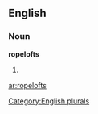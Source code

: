 ==English==

===Noun===
'''ropelofts'''

# {{plural of|[[ropeloft]]}}

[[Category:English plurals]]

[[ar:ropelofts]]